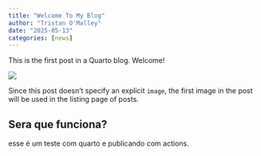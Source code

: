 ```yaml
---
title: "Welcome To My Blog"
author: "Tristan O'Malley"
date: "2025-05-13"
categories: [news]
---
```


This is the first post in a Quarto blog. Welcome!

![](thumbnail.jpg)

Since this post doesn't specify an explicit `image`, the first image in the post will be used in the listing page of posts.

## Sera que funciona?

esse é um teste com quarto e publicando com actions.
